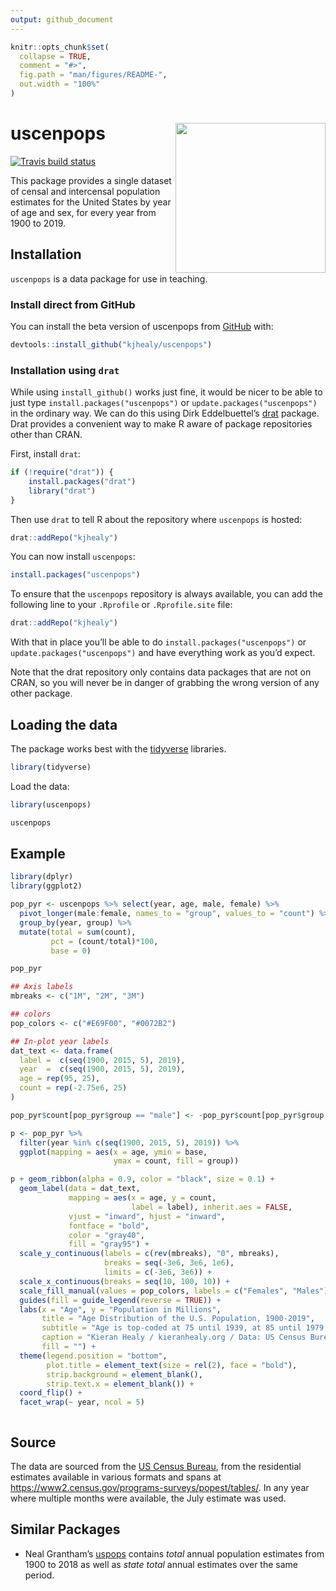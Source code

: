 ```yaml
---
output: github_document
---
```


<!-- README.md is generated from README.Rmd. Please edit that file -->

```r
knitr::opts_chunk$set(
  collapse = TRUE,
  comment = "#>",
  fig.path = "man/figures/README-",
  out.width = "100%"
)
```


# uscenpops <img src="man/figures/hex-uscenpops.png" align="right" width="240">


<!-- badges: start -->
[![Travis build status](https://travis-ci.org/kjhealy/uscenpops.svg?branch=master)](https://travis-ci.org/kjhealy/uscenpops)
<!-- badges: end -->

This package provides a single dataset of censal and intercensal population estimates for the United States by year of age and sex, for every year from 1900 to 2019. 

## Installation

`uscenpops` is a data package for use in teaching. 

### Install direct from GitHub

You can install the beta version of uscenpops from [GitHub](https://github.com/kjhealy/uscenpops) with:

```r
devtools::install_github("kjhealy/uscenpops")
```

### Installation using `drat`

While using `install_github()` works just fine, it would be nicer to be able to just type `install.packages("uscenpops")` or `update.packages("uscenpops")` in the ordinary way. We can do this using Dirk Eddelbuettel's [drat](http://eddelbuettel.github.io/drat/DratForPackageUsers.html) package. Drat provides a convenient way to make R aware of package repositories other than CRAN.

First, install `drat`:

```r
if (!require("drat")) {
    install.packages("drat")
    library("drat")
}
```

Then use `drat` to tell R about the repository where `uscenpops` is hosted:

```r
drat::addRepo("kjhealy")
```

You can now install `uscenpops`:

```r
install.packages("uscenpops")
```

To ensure that the `uscenpops` repository is always available, you can add the following line to your `.Rprofile` or `.Rprofile.site` file:

```r
drat::addRepo("kjhealy")
```

With that in place you'll be able to do `install.packages("uscenpops")` or `update.packages("uscenpops")` and have everything work as you'd expect. 

Note that the drat repository only contains data packages that are not on CRAN, so you will never be in danger of grabbing the wrong version of any other package.


## Loading the data

The package works best with the [tidyverse](http://tidyverse.org/) libraries.

```r
library(tidyverse)
```

Load the data:

```r
library(uscenpops)
```

```r
uscenpops
```

## Example


```r

library(dplyr)
library(ggplot2)

pop_pyr <- uscenpops %>% select(year, age, male, female) %>%
  pivot_longer(male:female, names_to = "group", values_to = "count") %>%
  group_by(year, group) %>%
  mutate(total = sum(count), 
         pct = (count/total)*100, 
         base = 0) 

pop_pyr

```

```r

## Axis labels
mbreaks <- c("1M", "2M", "3M")

## colors
pop_colors <- c("#E69F00", "#0072B2")

## In-plot year labels
dat_text <- data.frame(
  label =  c(seq(1900, 2015, 5), 2019),
  year  =  c(seq(1900, 2015, 5), 2019),
  age = rep(95, 25), 
  count = rep(-2.75e6, 25)
)

pop_pyr$count[pop_pyr$group == "male"] <- -pop_pyr$count[pop_pyr$group == "male"]

p <- pop_pyr %>% 
  filter(year %in% c(seq(1900, 2015, 5), 2019)) %>%
  ggplot(mapping = aes(x = age, ymin = base,
                       ymax = count, fill = group))

p + geom_ribbon(alpha = 0.9, color = "black", size = 0.1) +
  geom_label(data = dat_text, 
             mapping = aes(x = age, y = count, 
                           label = label), inherit.aes = FALSE, 
             vjust = "inward", hjust = "inward",
             fontface = "bold", 
             color = "gray40", 
             fill = "gray95") + 
  scale_y_continuous(labels = c(rev(mbreaks), "0", mbreaks), 
                     breaks = seq(-3e6, 3e6, 1e6), 
                     limits = c(-3e6, 3e6)) + 
  scale_x_continuous(breaks = seq(10, 100, 10)) +
  scale_fill_manual(values = pop_colors, labels = c("Females", "Males")) + 
  guides(fill = guide_legend(reverse = TRUE)) +
  labs(x = "Age", y = "Population in Millions",
       title = "Age Distribution of the U.S. Population, 1900-2019",
       subtitle = "Age is top-coded at 75 until 1939, at 85 until 1979, and at 100 since then",
       caption = "Kieran Healy / kieranhealy.org / Data: US Census Bureau.",
       fill = "") +
  theme(legend.position = "bottom",
        plot.title = element_text(size = rel(2), face = "bold"),
        strip.background = element_blank(),  
        strip.text.x = element_blank()) +
  coord_flip() + 
  facet_wrap(~ year, ncol = 5)



```

## Source

The data are sourced from the [US Census Bureau](http://census.gov), from the residential estimates available in various formats and spans at <https://www2.census.gov/programs-surveys/popest/tables/>. In any year where multiple months were available, the July estimate was used. 

## Similar Packages

- Neal Grantham's [uspops](https://github.com/nsgrantham/uspops) contains _total_ annual population estimates from 1900 to 2018 as well as _state total_ annual estimates over the same period. 
